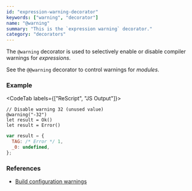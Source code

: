 ```yaml
---
id: "expression-warning-decorator"
keywords: ["warning", "decorator"]
name: "@warning"
summary: "This is the `expression warning` decorator."
category: "decorators"
---
```


The `@warning` decorator is used to selectively enable or disable compiler warnings for _expressions_.

See the `@@warning` decorator to control warnings for _modules_.

### Example

<CodeTab labels={["ReScript", "JS Output"]}>

```res
// Disable warning 32 (unused value)
@warning("-32")
let result = Ok()
let result = Error()
```

```js
var result = {
  TAG: /* Error */ 1,
  _0: undefined,
};
```

</CodeTab>

### References

* [Build configuration warnings](/docs/manual/latest/build-configuration#warnings)